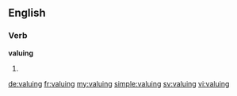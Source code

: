 
==English==

===Verb===
'''valuing'''

# {{present participle of|value}}

[[de:valuing]]
[[fr:valuing]]
[[my:valuing]]
[[simple:valuing]]
[[sv:valuing]]
[[vi:valuing]]